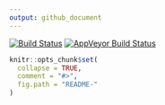 ```yaml
---
output: github_document
---
```

[![Build Status](https://travis-ci.org/reconhub/recontools.svg?branch=master)](https://travis-ci.org/reconhub/recontools)
[![AppVeyor Build Status](https://ci.appveyor.com/api/projects/status/github/reconhub/recontools?branch=master&svg=true)](https://ci.appveyor.com/project/reconhub/recontools)

```r
knitr::opts_chunk$set(
  collapse = TRUE,
  comment = "#>",
  fig.path = "README-"
)
```
